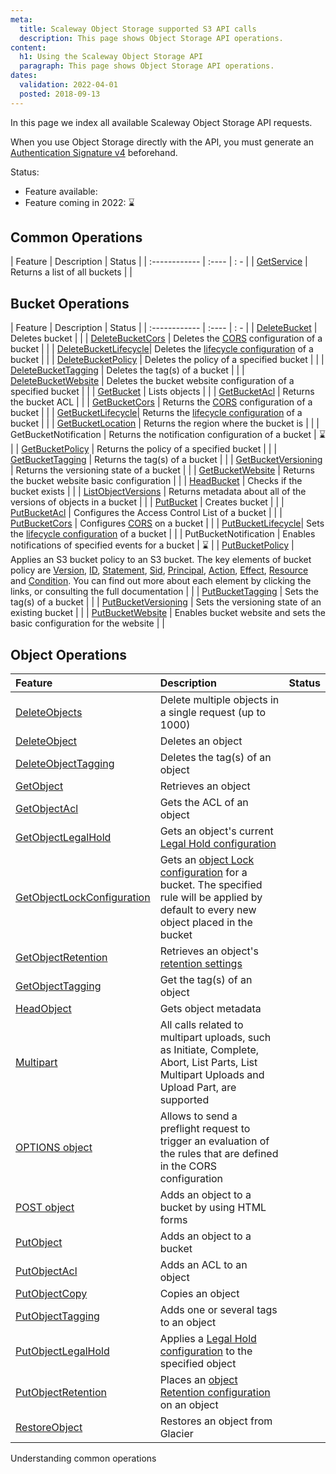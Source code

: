 ```yaml
---
meta:
  title: Scaleway Object Storage supported S3 API calls
  description: This page shows Object Storage API operations.
content:
  h1: Using the Scaleway Object Storage API
  paragraph: This page shows Object Storage API operations.
dates:
  validation: 2022-04-01
  posted: 2018-09-13
---
```


In this page we index all available Scaleway Object Storage API requests.

<Message type="note">

When you use Object Storage directly with the API, you must generate an [Authentication Signature v4](/storage/object/api-cli/generate-aws4-auth-signature) beforehand.

</Message>

Status:
  - Feature available: <Icon name="validate" /> 
  - Feature coming in 2022: ⌛

## Common Operations

| Feature | Description | Status |
| :------------ | :---- | : - |
|  [GetService](/storage/object/api-cli/common-operations/#getservice) | Returns a list of all buckets | <Icon name="validate" /> |


## Bucket Operations

| Feature | Description | Status |
| :------------ | :---- | : - |
|  [DeleteBucket](/storage/object/api-cli/bucket-operations/#deletebucket) |  Deletes bucket | <Icon name="validate" /> |
|  [DeleteBucketCors](/storage/object/api-cli/bucket-operations/#deletebucketcors) |  Deletes the [CORS](https://en.wikipedia.org/wiki/Cross-origin_resource_sharing) configuration of a bucket | <Icon name="validate" /> |
|  [DeleteBucketLifecycle](/storage/object/api-cli/bucket-operations/#deletebucketlifecycle)|  Deletes the [lifecycle configuration](/storage/object/api-cli/lifecycle-rules-api/) of a bucket | <Icon name="validate" /> |
|  [DeleteBucketPolicy](/storage/object/api-cli/bucket-operations/#deletebucketpolicy) |  Deletes the policy of a specified bucket | <Icon name="validate" /> |
|  [DeleteBucketTagging](/storage/object/api-cli/bucket-operations/#deletebuckettagging) |  Deletes the tag(s) of a bucket | <Icon name="validate" /> |
|  [DeleteBucketWebsite](/storage/object/api-cli/bucket-operations/#deletebucketwebsite) |  Deletes the bucket website configuration of a specified bucket | <Icon name="validate" /> |
|  [GetBucket](/storage/object/api-cli/bucket-operations/#getbucket-(list-objects)) |  Lists objects | <Icon name="validate" /> |
|  [GetBucketAcl](/storage/object/api-cli/bucket-operations/#getbucketacl) |  Returns the bucket ACL | <Icon name="validate" /> |
|  [GetBucketCors](/storage/object/api-cli/bucket-operations/#getbucketcors) |  Returns the [CORS](https://en.wikipedia.org/wiki/Cross-origin_resource_sharing) configuration of a bucket | <Icon name="validate" /> |
|  [GetBucketLifecycle](/storage/object/api-cli/bucket-operations/#getbucketlifecycle)|  Returns the [lifecycle configuration](/storage/object/api-cli/lifecycle-rules-api/) of a bucket | <Icon name="validate" /> |
|  [GetBucketLocation](/storage/object/api-cli/bucket-operations/#getbucketlocation) |  Returns the region where the bucket is | <Icon name="validate" /> |
|  GetBucketNotification | Returns the notification configuration of a bucket | ⌛ |
|  [GetBucketPolicy](/storage/object/api-cli/bucket-operations/#getbucketpolicy) |  Returns the policy of a specified bucket | <Icon name="validate" /> |
|  [GetBucketTagging](/storage/object/api-cli/bucket-operations/#getbuckettagging) |  Returns the tag(s) of a bucket | <Icon name="validate" /> |
|  [GetBucketVersioning](/storage/object/api-cli/bucket-operations/#getbucketversioning) |  Returns the versioning state of a bucket | <Icon name="validate" /> |
|  [GetBucketWebsite](/storage/object/api-cli/bucket-operations/#getbucketwebsite) |  Returns the bucket website basic configuration | <Icon name="validate" /> |
|  [HeadBucket](/storage/object/api-cli/bucket-operations/#headbucket) |  Checks if the bucket exists | <Icon name="validate" /> |
|  [ListObjectVersions](/storage/object/api-cli/bucket-operations/#getbucketobjectversion) |  Returns metadata about all of the versions of objects in a bucket | <Icon name="validate" /> |
|  [PutBucket](/storage/object/api-cli/bucket-operations/#putbucket) |  Creates bucket | <Icon name="validate" /> |
|  [PutBucketAcl](/storage/object/api-cli/bucket-operations/#putbucketacl) |  Configures the Access Control List of a bucket | <Icon name="validate" /> |
|  [PutBucketCors](/storage/object/api-cli/bucket-operations/#putbucketcors) |  Configures [CORS](https://en.wikipedia.org/wiki/Cross-origin_resource_sharing) on a bucket | <Icon name="validate" /> |
|  [PutBucketLifecycle](/storage/object/api-cli/bucket-operations/#putbucketlifecycle)|  Sets the [lifecycle configuration](/storage/object/api-cli/lifecycle-rules-api/) of a bucket | <Icon name="validate" /> |
|  PutBucketNotification | Enables notifications of specified events for a bucket | ⌛ |
|  [PutBucketPolicy](/storage/object/api-cli/bucket-operations/#putbucketpolicy) |  Applies an S3 bucket policy to an S3 bucket. The key elements of bucket policy are [Version](/storage/object/api-cli/bucket-policy/#version), [ID](/storage/object/api-cli/bucket-policy/#id), [Statement](/storage/object/api-cli/bucket-policy/#statement), [Sid](/storage/object/api-cli/bucket-policy/#sid), [Principal](/storage/object/api-cli/bucket-policy/#principal), [Action](/storage/object/api-cli/bucket-policy/#action), [Effect](/storage/object/api-cli/bucket-policy/#effect), [Resource](/storage/object/api-cli/bucket-policy/#resource) and [Condition](/storage/object/api-cli/bucket-policy/#condition). You can find out more about each element by clicking the links, or consulting the full documentation | <Icon name="validate" /> |
|  [PutBucketTagging](/storage/object/api-cli/bucket-operations/#putbuckettagging) |  Sets the tag(s) of a bucket | <Icon name="validate" /> |
|  [PutBucketVersioning](/storage/object/api-cli/bucket-operations/#putbucketversioning) |  Sets the versioning state of an existing bucket | <Icon name="validate" /> |
|  [PutBucketWebsite](/storage/object/api-cli/bucket-operations/#putbucketwebsite) |  Enables bucket website and sets the basic configuration for the website | <Icon name="validate" /> |



## Object Operations

| Feature | Description | Status |
| :------------ | :---- | :- |
|  [DeleteObjects](/storage/object/api-cli/object-operations/#deleteobjects) |  Delete multiple objects in a single request (up to 1000) | <Icon name="validate" /> |
|  [DeleteObject](/storage/object/api-cli/object-operations/#deleteobject) |  Deletes an object | <Icon name="validate" /> |
|  [DeleteObjectTagging](/storage/object/api-cli/object-operations/#deleteobjecttagging) |  Deletes the tag(s) of an object | <Icon name="validate" /> |
|  [GetObject](/storage/object/api-cli/object-operations/#getobject) |  Retrieves an object | <Icon name="validate" /> |
|  [GetObjectAcl](/storage/object/api-cli/object-operations/#getobjectacl) |  Gets the ACL of an object | <Icon name="validate" /> |
|  [GetObjectLegalHold](/storage/object/api-cli/object-lock/#get-object-legal-hold) |  Gets an object's current [Legal Hold configuration](/storage/object/api-cli/object-lock/#how-to-manage-object-legal-hold) | <Icon name="validate" /> | 
|  [GetObjectLockConfiguration](/storage/object/api-cli/object-lock/#get-object-lock-configuration) |  Gets an [object Lock configuration](/storage/object/api-cli/object-lock/) for a bucket. The specified rule will be applied by default to every new object placed in the bucket | <Icon name="validate" /> |
|  [GetObjectRetention](/storage/object/api-cli/object-lock/#get-object-retention) |  Retrieves an object's [retention settings](/storage/object/api-cli/object-lock/#how-to-configure-object-retention) | <Icon name="validate" /> |
|  [GetObjectTagging](/storage/object/api-cli/object-operations/#getobjecttagging) |  Get the tag(s) of an object | <Icon name="validate" /> |
|  [HeadObject](/storage/object/api-cli/object-operations/#headobject) |  Gets object metadata | <Icon name="validate" /> |
|  [Multipart](/storage/object/api-cli/object-operations/#createmultipartupload) | All calls related to multipart uploads, such as Initiate, Complete, Abort, List Parts, List Multipart Uploads and Upload Part, are supported | <Icon name="validate" /> |
|  [OPTIONS object](/storage/object/api-cli/object-operations/#options-object) |  Allows to send a preflight request to trigger an evaluation of the rules that are defined in the CORS configuration | <Icon name="validate" /> |
|  [POST object](/storage/object/api-cli/object-operations/#post-object) |  Adds an object to a bucket by using HTML forms | <Icon name="validate" /> |
|  [PutObject](/storage/object/api-cli/object-operations/#putobject) |  Adds an object to a bucket | <Icon name="validate" /> |
|  [PutObjectAcl](/storage/object/api-cli/object-operations/#putobjectacl) |  Adds an ACL to an object | <Icon name="validate" /> |
|  [PutObjectCopy](/storage/object/api-cli/object-operations/#putobjectcopy) |  Copies an object | <Icon name="validate" /> |
|  [PutObjectTagging](/storage/object/api-cli/object-operations/#putobjecttagging) |  Adds one or several tags to an object | <Icon name="validate" /> |
|  [PutObjectLegalHold](/storage/object/api-cli/object-lock/#put-object-legal-hold) |  Applies a [Legal Hold configuration](/storage/object/api-cli/object-lock/#how-to-manage-object-legal-hold) to the specified object | <Icon name="validate" /> |
|  [PutObjectRetention](/storage/object/api-cli/object-lock/#put-object-retention) |  Places an [object Retention configuration](/storage/object/api-cli/object-lock/#how-to-configure-object-retention) on an object | <Icon name="validate" /> |
| [RestoreObject](/storage/object/api-cli/object-operations/#restoreobject) |  Restores an object from Glacier | <Icon name="validate" /> |

<Navigation title="See Also">
  <NextButton to="/storage/object/api-cli/common-operations/">Understanding common operations</NextButton>
</Navigation>